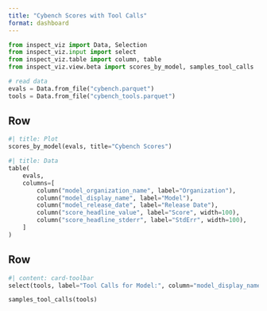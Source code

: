 ```yaml
---
title: "Cybench Scores with Tool Calls"
format: dashboard
---
```


```python

from inspect_viz import Data, Selection
from inspect_viz.input import select
from inspect_viz.table import column, table
from inspect_viz.view.beta import scores_by_model, samples_tool_calls

# read data
evals = Data.from_file("cybench.parquet")
tools = Data.from_file("cybench_tools.parquet")
```

## Row {.tabset height="35%"}

```python
#| title: Plot
scores_by_model(evals, title="Cybench Scores")
```


```python
#| title: Data
table(
    evals, 
    columns=[
        column("model_organization_name", label="Organization"),
        column("model_display_name", label="Model"),
        column("model_release_date", label="Release Date"),
        column("score_headline_value", label="Score", width=100),
        column("score_headline_stderr", label="StdErr", width=100),
    ]
)
```

## Row {height="65%"}

```python
#| content: card-toolbar
select(tools, label="Tool Calls for Model:", column="model_display_name", value="auto")
```

```python
samples_tool_calls(tools)
```
